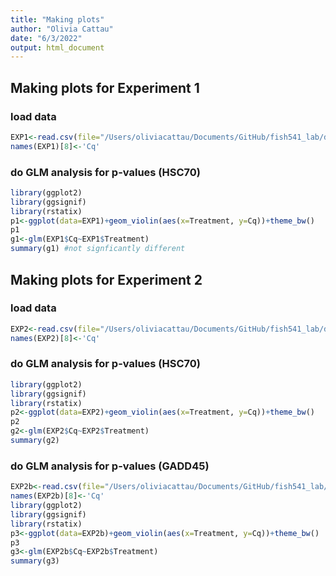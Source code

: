 ```yaml
---
title: "Making plots"
author: "Olivia Cattau"
date: "6/3/2022"
output: html_document
---
```

## Making plots for Experiment 1
### load data
```r
EXP1<-read.csv(file="/Users/oliviacattau/Documents/GitHub/fish541_lab/data/EXP_1/exp1_qPCR_results.csv")
names(EXP1)[8]<-'Cq'
```
### do GLM analysis for p-values (HSC70)
```r
library(ggplot2)
library(ggsignif)
library(rstatix)
p1<-ggplot(data=EXP1)+geom_violin(aes(x=Treatment, y=Cq))+theme_bw()
p1
g1<-glm(EXP1$Cq~EXP1$Treatment)
summary(g1) #not signficantly different 
```


## Making plots for Experiment 2
### load data
```r
EXP2<-read.csv(file="/Users/oliviacattau/Documents/GitHub/fish541_lab/data/EXP_2/exp2_compiled_results_hsp70.csv")
names(EXP2)[8]<-'Cq'
```
### do GLM analysis for p-values (HSC70)
```r
library(ggplot2)
library(ggsignif)
library(rstatix)
p2<-ggplot(data=EXP2)+geom_violin(aes(x=Treatment, y=Cq))+theme_bw()
p2
g2<-glm(EXP2$Cq~EXP2$Treatment)
summary(g2)
```

### do GLM analysis for p-values (GADD45)
```r
EXP2b<-read.csv(file="/Users/oliviacattau/Documents/GitHub/fish541_lab/data/EXP_2/exp2_compiled_results_gadd45.csv")
names(EXP2b)[8]<-'Cq'
library(ggplot2)
library(ggsignif)
library(rstatix)
p3<-ggplot(data=EXP2b)+geom_violin(aes(x=Treatment, y=Cq))+theme_bw()
p3
g3<-glm(EXP2b$Cq~EXP2b$Treatment)
summary(g3)
```